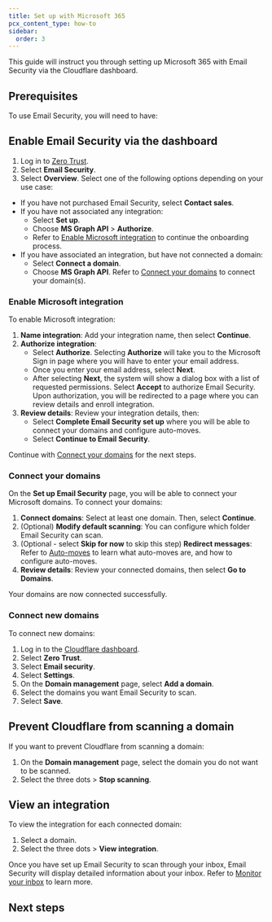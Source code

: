 ```yaml
---
title: Set up with Microsoft 365
pcx_content_type: how-to
sidebar:
  order: 3
---
```



This guide will instruct you through setting up Microsoft 365 with Email Security via the Cloudflare dashboard.

## Prerequisites

To use Email Security, you will need to have:

<Render file="email-security/onboarding-prerequisites" />

## Enable Email Security via the dashboard

1. Log in to [Zero Trust](https://one.dash.cloudflare.com/).
2. Select **Email Security**.
3. Select **Overview**. Select one of the following options depending on your use case:
- If you have not purchased Email Security, select **Contact sales**. 
- If you have not associated any integration:
   - Select **Set up**.
   - Choose **MS Graph API** > **Authorize**. 
   - Refer to [Enable Microsoft integration](#enable-microsoft-integration) to continue the onboarding process.
- If you have associated an integration, but have not connected a domain:
   - Select **Connect a domain**.
   - Choose **MS Graph API**. Refer to [Connect your domains](#connect-your-domains) to connect your domain(s).

### Enable Microsoft integration

To enable Microsoft integration:

1. **Name integration**: Add your integration name, then select **Continue**.
2. **Authorize integration**:
   - Select **Authorize**. Selecting **Authorize** will take you to the Microsoft Sign in page where you will have to enter your email address.
   - Once you enter your email address, select **Next**.
   - After selecting **Next**, the system will show a dialog box with a list of requested permissions. Select **Accept** to authorize Email Security. Upon authorization, you will be redirected to a page where you can review details and enroll integration.
3. **Review details**: Review your integration details, then:
   - Select **Complete Email Security set up** where you will be able to connect your domains and configure auto-moves.
   - Select **Continue to Email Security**.

Continue with [Connect your domains](#connect-your-domains) for the next steps.

### Connect your domains

On the **Set up Email Security** page, you will be able to connect your Microsoft domains. To connect your domains:

1. **Connect domains**: Select at least one domain. Then, select **Continue**.
2. (Optional) **Modify default scanning**: You can configure which folder Email Security can scan.
3. (Optional - select **Skip for now** to skip this step) **Redirect messages**: Refer to [Auto-moves](/cloudflare-one/email-security/auto-moves/) to learn what auto-moves are, and how to configure auto-moves.
4. **Review details**: Review your connected domains, then select **Go to Domains**.

Your domains are now connected successfully.

### Connect new domains

To connect new domains:

1. Log in to the [Cloudflare dashboard](https://dash.cloudflare.com/).
2. Select **Zero Trust**.
3. Select **Email security**.
4. Select **Settings**.
5. On the **Domain management** page, select **Add a domain**.
6. Select the domains you want Email Security to scan.
7. Select **Save**.

## Prevent Cloudflare from scanning a domain

If you want to prevent Cloudflare from scanning a domain:

1. On the **Domain management** page, select the domain you do not want to be scanned.
2. Select the three dots > **Stop scanning**.

## View an integration

To view the integration for each connected domain:

1. Select a domain.
2. Select the three dots > **View integration**.

Once you have set up Email Security to scan through your inbox, Email Security will display detailed information about your inbox. Refer to [Monitor your inbox](/cloudflare-one/email-security/email-monitoring/) to learn more.

## Next steps

<Render file="email-security/enable-logs" />